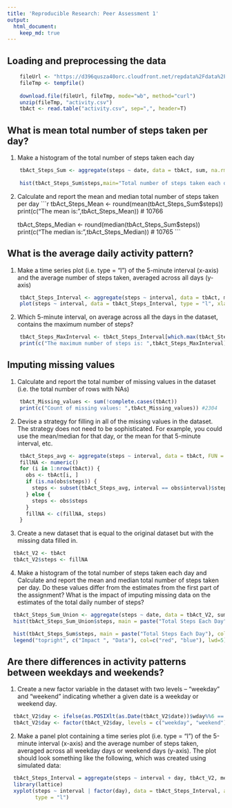 ```yaml
---
title: 'Reproducible Research: Peer Assessment 1'
output: 
  html_document:
    keep_md: true
---
```



## Loading and preprocessing the data
  
```r
  
    fileUrl <- "https://d396qusza40orc.cloudfront.net/repdata%2Fdata%2Factivity.zip"
    fileTmp <- tempfile()
  
    download.file(fileUrl, fileTmp, mode="wb", method="curl")
    unzip(fileTmp, "activity.csv")
    tbAct <- read.table("activity.csv", sep=",", header=T)
```
    
## What is mean total number of steps taken per day?
  
1. Make a histogram of the total number of steps taken each day
```r
    tbAct_Steps_Sum <- aggregate(steps ~ date, data = tbAct, sum, na.rm = TRUE)
    
    hist(tbAct_Steps_Sum$steps,main="Total number of steps taken each day",xlab="Sum of steps taken per day",cex.axis=1,cex.lab = 1)
```
    
2. Calculate and report the mean and median total number of steps taken per day
    ```r
    tbAct_Steps_Mean <- round(mean(tbAct_Steps_Sum$steps))
    print(c("The mean is: ",tbAct_Steps_Mean))        # 10766
    
    tbAct_Steps_Median <- round(median(tbAct_Steps_Sum$steps))
    print(c("The median is: ",tbAct_Steps_Median))    # 10765
    ```
  
## What is the average daily activity pattern?
1. Make a time series plot (i.e. type = "l") of the 5-minute interval (x-axis) and the average number of steps taken, averaged across all days (y-axis)
```r
    tbAct_Steps_Interval <- aggregate(steps ~ interval, data = tbAct, mean, na.rm = TRUE)
    plot(steps ~ interval, data = tbAct_Steps_Interval, type = "l", xlab = "Time Intervals (5-minute)", ylab = "Mean of steps taken (all days)", main = "Average of steps Taken at 5 minute Intervals")
```

2. Which 5-minute interval, on average across all the days in the dataset, contains the maximum number of steps?
```r
    tbAct_Steps_MaxInterval <- tbAct_Steps_Interval[which.max(tbAct_Steps_Interval$steps),"interval"]
    print(c("The maximum number of steps is: ",tbAct_Steps_MaxInterval))        # 835
```
    
## Imputing missing values
1. Calculate and report the total number of missing values in the dataset (i.e. the total number of rows with NAs)
```r
    tbAct_Missing_values <- sum(!complete.cases(tbAct))
    print(c("Count of missing values: ",tbAct_Missing_values)) #2304
```
    
2. Devise a strategy for filling in all of the missing values in the dataset. The strategy does not need to be sophisticated. For example, you could use the mean/median for that day, or the mean for that 5-minute interval, etc.
  
```r
    tbAct_Steps_avg <- aggregate(steps ~ interval, data = tbAct, FUN = mean)
    fillNA <- numeric()
    for (i in 1:nrow(tbAct)) {
      obs <- tbAct[i, ]
      if (is.na(obs$steps)) {
        steps <- subset(tbAct_Steps_avg, interval == obs$interval)$steps
      } else {
        steps <- obs$steps
      }
      fillNA <- c(fillNA, steps)
    }
```
    
3. Create a new dataset that is equal to the original dataset but with the missing data filled in.
```r
  tbAct_V2 <- tbAct
  tbAct_V2$steps <- fillNA
```
    
4. Make a histogram of the total number of steps taken each day and Calculate and report the mean and median total number of steps taken per day. Do these values differ from the estimates from the first part of the assignment? What is the impact of imputing missing data on the estimates of the total daily number of steps?  
  
```r
  tbAct_Steps_Sum_Union <- aggregate(steps ~ date, data = tbAct_V2, sum, na.rm = TRUE)
  hist(tbAct_Steps_Sum_Union$steps, main = paste("Total Steps Each Day"), col="red", xlab="Number of Steps")

  hist(tbAct_Steps_Sum$steps, main = paste("Total Steps Each Day"), col="blue", xlab="Number of Steps", add=T)
  legend("topright", c("Impact ", "Data"), col=c("red", "blue"), lwd=5)
```
    
    
## Are there differences in activity patterns between weekdays and weekends?
    
1. Create a new factor variable in the dataset with two levels -- "weekday" and "weekend" indicating whether a given date is a weekday or weekend day.
```r
  tbAct_V2$day <- ifelse(as.POSIXlt(as.Date(tbAct_V2$date))$wday%%6 == 0, "weekend", "weekday")
  tbAct_V2$day <- factor(tbAct_V2$day, levels = c("weekday", "weekend"))
```
  
2. Make a panel plot containing a time series plot (i.e. type = "l") of the 5-minute interval (x-axis) and the average number of steps taken, averaged across all weekday days or weekend days (y-axis). The plot should look something like the following, which was created using simulated data:
```r
  tbAct_Steps_Interval = aggregate(steps ~ interval + day, tbAct_V2, mean)
  library(lattice)
  xyplot(steps ~ interval | factor(day), data = tbAct_Steps_Interval, aspect = 1/2, 
         type = "l")
```
